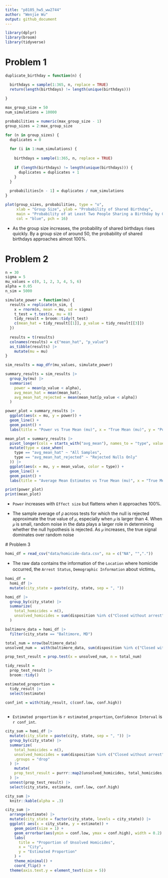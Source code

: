```yaml
---
title: "p8105_hw5_ww2744"
author: "Wenjie Wu"
output: github_document
---
```


```r
library(dplyr)
library(broom)
library(tidyverse)
```

# Problem 1

```r
duplicate_birthday = function(n) {

  birthdays = sample(1:365, n, replace = TRUE)  
  return(length(birthdays) != length(unique(birthdays)))
  
}
```

```r
max_group_size = 50  
num_simulations = 10000  

probabilities = numeric(max_group_size - 1)
group_sizes = 2:max_group_size

for (n in group_sizes) {
  duplicates = 0  
  
  for (i in 1:num_simulations) {
    
    birthdays = sample(1:365, n, replace = TRUE)
    
    if (length(birthdays) != length(unique(birthdays))) {
      duplicates = duplicates + 1
    }
  }
  
  probabilities[n - 1] = duplicates / num_simulations
}
```

```r
plot(group_sizes, probabilities, type = "o",
     xlab = "Group Size", ylab = "Probability of Shared Birthday",
     main = "Probability of at Least Two People Sharing a Birthday by Group Size",
     col = "blue", pch = 16)
```




- As the group size increases, the probability of shared birthdays rises quickly.  By a group size of around 50, the probability of shared birthdays approaches almost 100%.

# Problem 2

```r
n = 30
sigma = 5
mu_values = c(0, 1, 2, 3, 4, 5, 6)
alpha = 0.05
n_sim = 5000

simulate_power = function(mu) {
  results = replicate(n_sim, {
    x = rnorm(n, mean = mu, sd = sigma)
    t_test = t.test(x, mu = 0)
    tidy_result = broom::tidy(t_test)
    c(mean_hat = tidy_result[[1]], p_value = tidy_result[[3]])
  })
  
  results = t(results)
  colnames(results) = c("mean_hat", "p_value")
  as_tibble(results) |>
    mutate(mu = mu)
}

sim_results = map_dfr(mu_values, simulate_power)

summary_results = sim_results |>
  group_by(mu) |>
  summarise(
    power = mean(p_value < alpha),
    avg_mean_hat = mean(mean_hat),
    avg_mean_hat_rejected = mean(mean_hat[p_value < alpha])
  )

power_plot = summary_results |>
  ggplot(aes(x = mu, y = power)) +
  geom_line() +
  geom_point() +
  labs(title = "Power vs True Mean (mu)", x = "True Mean (mu)", y = "Power")

mean_plot = summary_results |>
  pivot_longer(cols = starts_with("avg_mean"), names_to = "type", values_to = "mean_value") |>
  mutate(type = case_when(
    type == "avg_mean_hat" ~ "All Samples",
    type == "avg_mean_hat_rejected" ~ "Rejected Nulls Only"
  )) |>
  ggplot(aes(x = mu, y = mean_value, color = type)) +
  geom_line() +
  geom_point() +
  labs(title = "Average Mean Estimates vs True Mean (mu)", x = "True Mean (mu)", y = "Average Estimate")

print(power_plot)
print(mean_plot)
```

- `Power` increases with `Effect size` but flattens when it approaches 100%.

- The sample average of `𝜇̂` across tests for which the null is rejected approximate the true value of `𝜇`, especially when `𝜇` is larger than 4.
When  `𝜇`  is small, random noise in the data plays a larger role in determining whether the null hypothesis is rejected. As  `𝜇`  increases, the true signal dominates over random noise
 
 # Problem 3
 
```r
homi_df = read_csv("data/homicide-data.csv", na = c("NA", "","."))
```
 
- The raw data contains the information of the `Location` where homicide occurred, the `Arrest Status`, `Demographic Information` about victims。

```r
homi_df = 
  homi_df |>
  mutate(city_state = paste(city, state, sep = ", "))

homi_df |>
  group_by(city_state) |>
  summarize(
    total_homicides = n(),
    unsolved_homicides = sum(disposition %in% c("Closed without arrest", "Open/No arrest"))
  )

```

```r
baltimore_data = homi_df |>
  filter(city_state == "Baltimore, MD")

total_num = nrow(baltimore_data)
unsolved_num =  with(baltimore_data, sum(disposition %in% c("Closed without arrest", "Open/No arrest")))

prop_test_result = prop.test(x = unsolved_num, n = total_num)

tidy_result = 
  prop_test_result |>
  broom::tidy() 

estimated_proportion = 
  tidy_result |>
  select(estimate)

conf_int = with(tidy_result, c(conf.low, conf.high))
  
```

- `Estimated proportion` is `r estimated_proportion`, `Confidence Interval` is `r conf_int`.

```r
city_sum = homi_df |>
  mutate(city_state = paste(city, state, sep = ", ")) |>
  group_by(city_state) |>
  summarize(
    total_homicides = n(),
    unsolved_homicides = sum(disposition %in% c("Closed without arrest", "Open/No arrest")),
    .groups = "drop"
  ) |>
    mutate(
    prop_test_result = purrr::map2(unsolved_homicides, total_homicides, ~ broom::tidy(prop.test(.x, .y)))
  ) |>
  unnest(prop_test_result) |>
  select(city_state, estimate, conf.low, conf.high) 

city_sum |>
  knitr::kable(alpha = .3)
```

```r
city_sum |>
  arrange(estimate) |>
  mutate(city_state = factor(city_state, levels = city_state)) |>
  ggplot( aes(x = city_state, y = estimate)) +
    geom_point(size = 1) +  
    geom_errorbar(aes(ymin = conf.low, ymax = conf.high), width = 0.2) +  
    labs(
      title = "Proportion of Unsolved Homicides",
      x = "City",
      y = "Estimated Proportion"
    ) +
    theme_minimal() +
    coord_flip() +
  theme(axis.text.y = element_text(size = 5))
```


